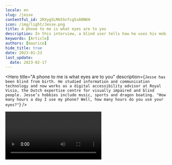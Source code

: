 ```yaml
---
locale: en
slug: /jesse
contentful_id: 2RXyg5LMk55nfcg5s80NKH
icon: /img/light/Jesse.png
title: A phone to me is what eyes are to you
description: In this interview, a blind user tells how he uses his mobile phone and which accessibility features he has activated.
keywords: [Article]
authors: [maurice]
hide_title: true
date: 2023-01-23
last_update:
  date: 2023-02-17
---
```


<Hero
  title="A phone to me is what eyes are to you"
  description={`Jesse has been blind from birth. He studied information and communication technology and now works as a digital accessibility advisor at Royal Visio, the Dutch expertise centre for visually impaired and blind people. Jesse’s hobbies include music, sports and dragon boating. "How many hours a day I use my phone? Well, how many hours do you use your eyes?"`}
/>

<Video youTubeId="EZounOPzV9w" title="Interview with blind user Jesse" image="/img/light/Jesse.png" alt="Photo Jesse"/>

## What accessibility features have you set up on your phone?

I have set up most of the accessibility features because they are necessary for me as a blind person. I've made a few adjustments, because I think they work better.

I have [VoiceOver](/en/stats/screen-reader) activated on my iPhone. I've made some adjustments within VoiceOver: the speaking speed is very high (95), and unnecessary information is turned off. I have limited the extra information that is not needed to use the content.

In addition, I use a Braille display that I linked through VoiceOver so that I can use apps with speech and braille. Everything on screen and spoken is also pushed to the Braille display. So I can feel with my fingers what is being said.

Within VoiceOver I also have Screen Curtain activated. This puts my screen on black, so people can't watch along. It also saves the battery. To make the screen even darker by default, I have [Dark Mode](/en/stats/dark-mode) always on.

Furthermore, the [font size](/en/stats/font-size) is as small as possible. Since I can't see it, it doesn't matter, but it’s handy for VoiveOver to have a lot of text on the screen at once.

Finally, the automatic [rotation](/en/stats/screen-orientation-landscape) of my phone is turned off.

## More interviews with end users

<TwoColumnBlock>
  <LeftColumn>
    <ColumnRow>
      <Quote
        quote="How many hours a day I use my phone? How many hours do you use your eyes?"
        name="Jesse"
        image="/img/light/Jesse.png"
        alt="Photo Jesse"
        label="Read the interview with Jesse"
        url="/en/articles/jesse"
      />
    </ColumnRow>
    <ColumnRow>
      <Quote
        quote="I’m not disabled, the world disables me."
        name="Darice"
        image="/img/light/Interview-met-dove-eindgebruiken-over-inzetten-van-toegankelijkheid-in-mobiele-apps.jpg"
        alt="Photo Darice"
        label="Read the interview with Darice"
        url="/en/articles/darice"
      />
    </ColumnRow>
    <ColumnRow>
      <Quote
        quote="My iPhone is my third eye."
        name="Jeroen"
        image="/img/light/Blinde-app-gebruiker-Jeroen.jpg"
        alt="Jeroen - Asset"
        label="Read the interview with Jeroen"
        url="/en/articles/jeroen"
      />
    </ColumnRow>
  </LeftColumn>
  <RightColumn>
    <ColumnRow>
      <Quote
        quote="I try to reduce overstimulation on my mobile phone."
        name="Colinda"
        image="/img/light/colinda.jpg"
        alt="Colinda"
        label="Read the interview with Colinda"
        url="/en/articles/colinda"
      />
    </ColumnRow>
    <ColumnRow>
      <Quote
        quote="Accessibility features could also be aesthetically pleasing."
        name="Onno"
        image="/img/light/Interview-met-slechtziende-gebruiker-over-mobiele-applicaties-op-telefoons.jpg"
        alt="Photo Onno"
        label="Read the interview with Onno"
        url="/en/articles/onno"
      />
    </ColumnRow>
    <ColumnRow>
      <Quote
        quote="Resizing texts is a necessity for me. "
        name="Edith"
        image="/img/light/Edith-s.jpg"
        alt="Picture of Edith"
        label="Read the interview with Edith"
        url="/en/articles/edith"
      />
    </ColumnRow>
  </RightColumn>
</TwoColumnBlock>
